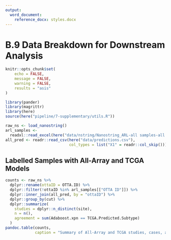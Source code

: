 ```yaml
---
output:
  word_document:
    reference_docx: styles.docx
---
```


# B.9 Data Breakdown for Downstream Analysis

```r
knitr::opts_chunk$set(
	echo = FALSE,
	message = FALSE,
	warning = FALSE,
	results = "asis"
)
```

```r
library(pander)
library(magrittr)
library(here)
source(here("pipeline/7-supplementary/utils.R"))

raw_ns <- load_nanostring()
arl_samples <- 
  readxl::read_excel(here("data/nstring/Nanostring_ARL-all samples-all gnes_20180607.xlsx"))
all_pred <- readr::read_csv(here("data/predictions.csv"),
                            col_types = list("X1" = readr::col_skip()))
```

## Labelled Samples with All-Array and TCGA Models

```r
counts <- raw_ns %>% 
  dplyr::rename(ottaID = OTTA.ID) %>% 
  dplyr::filter(!ottaID %in% arl_samples[["OTTA ID"]]) %>% 
  dplyr::inner_join(all_pred, by = "ottaID") %>% 
  dplyr::group_by(cut) %>% 
  dplyr::summarize(
    studies = dplyr::n_distinct(site),
    n = n(),
    agreement = sum(Adaboost.xpn == TCGA.Predicted.Subtype)
  )
pandoc.table(counts,
             caption = "Summary of All-Array and TCGA studies, cases, and gold-standard labels by dataset")
```
